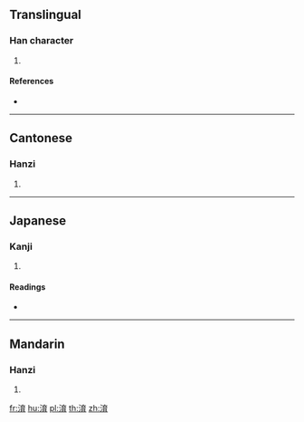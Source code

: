 {{character info/new}}
==Translingual==

===Han character===
{{Han char|rn=85|rad=水|as=08|sn=11|four=30127|canj=EYIB|ids=⿰氵育}}

# {{defn|Han|sort=水08}}

====References====
* {{Han ref|kx=0631.150|dkj=17683|dj=1034.040|hdz=31660.030|uh=6DEF|ud=28143|bh=D252|bd=53842}}

----

==Cantonese==

===Hanzi===
{{yue-hanzi|jyut=[[juk6]]|y=yuk6}}

# {{defn|lang=yue|sort=水08}}

----

==Japanese==

===Kanji===
{{ja-kanji|grade=|rs=水08}}

# {{defn|lang=ja|sort=水08}}

====Readings====
* {{ja-readings|on=[[いく]] (iku)|kun=}}

----

==Mandarin==

===Hanzi===
{{cmn-hanzi|pin=[[yù]] ([[yu4]])|wg=yü<sup>4</sup>}}

# {{defn|lang=cmn|sort=水08}}

[[fr:淯]]
[[hu:淯]]
[[pl:淯]]
[[th:淯]]
[[zh:淯]]